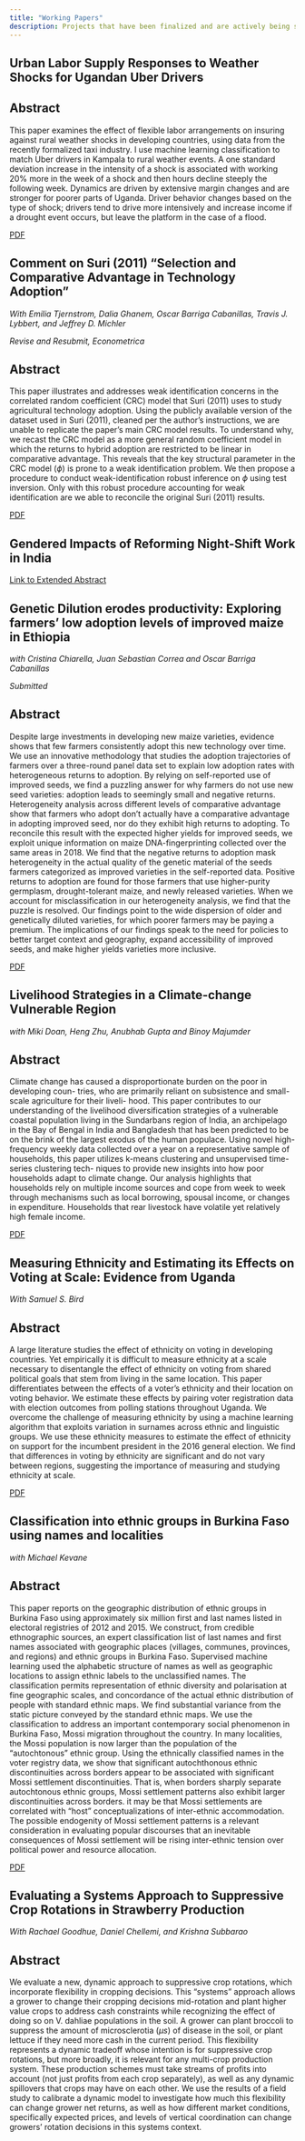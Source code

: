 ```yaml
---
title: "Working Papers"
description: Projects that have been finalized and are actively being submitted for publication.
---
```


## Urban Labor Supply Responses to Weather Shocks for Ugandan Uber Drivers

:::{.callout-note collapse="true"}
## Abstract

This paper examines the effect of flexible labor arrangements on insuring against rural weather shocks in developing countries, using data from the recently formalized taxi industry. I use machine learning classification to match Uber drivers in Kampala to rural weather events. A one standard deviation increase in the intensity of a shock is associated with working 20% more in the week of a shock and then hours decline steeply the following week. Dynamics are driven by extensive margin changes and are stronger for poorer parts of Uganda. Driver behavior changes based on the type of shock; drivers tend to drive more intensively and increase income if a drought event occurs, but leave the platform in the case of a flood.
:::


[PDF](https://drive.google.com/file/d/1G9R6lIEuhbn38x31gmkEavoAG9AtNx0s/view?usp=sharing){.btn .btn-outline-primary .btn role="button"}

## Comment on Suri (2011) “Selection and Comparative Advantage in Technology Adoption”

*With Emilia Tjernstrom, Dalia Ghanem, Oscar Barriga Cabanillas, Travis J. Lybbert, and Jeffrey D. Michler*

*Revise and Resubmit, Econometrica*

:::{.callout-note collapse="true"}
## Abstract

This paper illustrates and addresses weak identification concerns in the correlated random coefficient (CRC) model that Suri (2011) uses to study agricultural technology adoption.
Using the publicly available version of the dataset used in Suri (2011), cleaned per the author's instructions, we are unable to replicate the paper's main CRC model results.
To understand why, we recast the CRC model as a more general random coefficient model in which the returns to hybrid adoption are restricted to be linear in comparative advantage.
This reveals that the key structural parameter in the CRC model ($\phi$) is prone to a weak identification problem.
We then propose a procedure to conduct weak-identification robust inference on $\phi$ using test inversion.
Only with this robust procedure accounting for weak identification are we able to reconcile the original Suri (2011) results.
:::

[PDF](https://drive.google.com/file/d/1CoQelaFIoGswFv4Kh_kMAIw42cjhuOEU/view?usp=sharing){.btn .btn-outline-primary .btn role="button"}

## Gendered Impacts of Reforming Night-Shift Work in India

[Link to Extended Abstract](https://drive.google.com/file/d/1SZofJ2SmoJabcdUJPwwzwBWB4Fvv5gAn/view?usp=sharing){.btn .btn-outline-primary .btn role="button"}


## Genetic Dilution erodes productivity: Exploring farmers’ low adoption levels of improved maize in Ethiopia

*with Cristina Chiarella, Juan Sebastian Correa and Oscar Barriga Cabanillas*

*Submitted*

:::{.callout-note collapse="true"}
## Abstract

Despite large investments in developing new maize varieties, evidence shows that few farmers
consistently adopt this new technology over time. We use an innovative methodology that
studies the adoption trajectories of farmers over a three-round panel data set to explain low
adoption rates with heterogeneous returns to adoption. By relying on self-reported use of
improved seeds, we find a puzzling answer for why farmers do not use new seed varieties:
adoption leads to seemingly small and negative returns. Heterogeneity analysis across different
levels of comparative advantage show that farmers who adopt don’t actually have a comparative
advantage in adopting improved seed, nor do they exhibit high returns to adopting. To reconcile
this result with the expected higher yields for improved seeds, we exploit unique information
on maize DNA-fingerprinting collected over the same areas in 2018. We find that the negative
returns to adoption mask heterogeneity in the actual quality of the genetic material of the seeds
farmers categorized as improved varieties in the self-reported data. Positive returns to adoption
are found for those farmers that use higher-purity germplasm, drought-tolerant maize, and newly
released varieties. When we account for misclassification in our heterogeneity analysis, we find
that the puzzle is resolved. Our findings point to the wide dispersion of older and genetically
diluted varieties, for which poorer farmers may be paying a premium. The implications of our findings speak to the need for policies to better target context and geography, expand accessibility of improved seeds, and make higher yields varieties more inclusive.
:::

[PDF](https://drive.google.com/file/d/1sqC0W1mUMzPzQreimT22qnqsnNlIj3bc/view?usp=sharing){.btn .btn-outline-primary .btn role="button"}


## Livelihood Strategies in a Climate-change Vulnerable Region

*with Miki Doan, Heng Zhu, Anubhab Gupta and Binoy Majumder*

:::{.callout-note collapse="true"}
## Abstract

Climate change has caused a disproportionate burden on the poor in developing coun-
tries, who are primarily reliant on subsistence and small-scale agriculture for their liveli-
hood. This paper contributes to our understanding of the livelihood diversification
strategies of a vulnerable coastal population living in the Sundarbans region of India,
an archipelago in the Bay of Bengal in India and Bangladesh that has been predicted
to be on the brink of the largest exodus of the human populace. Using novel high-
frequency weekly data collected over a year on a representative sample of households,
this paper utilizes k-means clustering and unsupervised time-series clustering tech-
niques to provide new insights into how poor households adapt to climate change. Our
analysis highlights that households rely on multiple income sources and cope from week
to week through mechanisms such as local borrowing, spousal income, or changes in
expenditure. Households that rear livestock have volatile yet relatively high female
income.
:::

[PDF](https://scholar.google.com/scholar_url?url=https://ageconsearch.umn.edu/record/322365/files/24195.pdf&hl=en&sa=T&oi=gsb-gga&ct=res&cd=2&d=12962046704729585600&ei=7e1vY4C5MIqUy9YP-OmKyAQ&scisig=AAGBfm2aaJtfS_KnDh5hRc47a4cZxX41aw){.btn .btn-outline-primary .btn role="button"}


## Measuring Ethnicity and Estimating its Effects on Voting at Scale: Evidence from Uganda

*With Samuel S. Bird*

:::{.callout-note collapse="true"}
## Abstract

A large literature studies the effect of ethnicity on voting in developing countries. Yet empirically it is difficult to measure ethnicity at a scale necessary to disentangle the effect of ethnicity on voting from shared political goals that stem from living in the same location. This paper differentiates between the effects of a voter's ethnicity and their location on voting behavior. We estimate these effects by pairing voter registration data with election outcomes from polling stations throughout Uganda. We overcome the challenge of measuring ethnicity by using a machine learning algorithm that exploits variation in surnames across ethnic and linguistic groups. We use these ethnicity measures to estimate the effect of ethnicity on support for the incumbent president in the 2016 general election. We find that differences in voting by ethnicity are significant and do not vary between regions, suggesting the importance of measuring and studying ethnicity at scale.
:::

[PDF](https://drive.google.com/file/d/1Tdmr2_4DCSXIt_Q7tq1omglsgn249VgE/view?usp=sharing){.btn .btn-outline-primary .btn role="button"}

## Classification into ethnic groups in Burkina Faso using names and localities

*with Michael Kevane*

:::{.callout-note collapse="true"}
## Abstract

This paper reports on the geographic distribution of ethnic groups in Burkina Faso
using approximately six million first and last names listed in electoral registries of 2012 and 2015.
We construct, from credible ethnographic sources, an expert classification list of last names and
first names associated with geographic places (villages, communes, provinces, and regions) and
ethnic groups in Burkina Faso. Supervised machine learning used the alphabetic structure of
names as well as geographic locations to assign ethnic labels to the unclassified names. The
classification permits representation of ethnic diversity and polarisation at fine geographic scales,
and concordance of the actual ethnic distribution of people with standard ethnic maps. We find
substantial variance from the static picture conveyed by the standard ethnic maps. We use the
classification to address an important contemporary social phenomenon in Burkina Faso, Mossi
migration throughout the country. In many localities, the Mossi population is now larger than the
population of the “autochtonous” ethnic group. Using the ethnically classified names in the voter
registry data, we show that significant autochthonous ethnic discontinuities across borders appear
to be associated with significant Mossi settlement discontinuities. That is, when borders sharply
separate autochtonous ethnic groups, Mossi settlement patterns also exhibit larger discontinuities
across borders. it may be that Mossi settlements are correlated with “host” conceptualizations of
inter-ethnic accommodation. The possible endogenity of Mossi settlement patterns is a relevant
consideration in evaluating popular discourses that an inevitable consequences of Mossi settlement
will be rising inter-ethnic tension over political power and resource allocation.
:::

[PDF](https://drive.google.com/file/d/1ZCS0c89GkS4hio5WEUrMSnqJ1FYeMd0V/view?usp=sharing){.btn .btn-outline-primary .btn role="button"}


## Evaluating a Systems Approach to Suppressive Crop Rotations in Strawberry Production

*With Rachael Goodhue, Daniel Chellemi, and Krishna Subbarao*

:::{.callout-note collapse="true"}
## Abstract

We evaluate a new, dynamic approach to suppressive crop rotations, which incorporate flexibility in cropping decisions. This “systems” approach allows a grower to change their cropping decisions mid-rotation and plant higher value crops to address cash constraints while recognizing the effect of doing so on V. dahliae populations in the soil. A grower can plant broccoli to suppress the amount of microsclerotia ($\mu s$) of disease in the soil, or plant lettuce if they need more cash in the current period. This flexibility represents a dynamic tradeoff whose intention is for suppressive crop rotations, but more broadly, it is relevant for any multi-crop production system. These production schemes must take streams of profits into account (not just profits from each crop separately), as well as any dynamic spillovers that crops may have on each other.  We use the results of a field study to calibrate a dynamic model to investigate how much this flexibility can change grower net returns, as well as how different market conditions, specifically expected prices, and levels of vertical coordination can change growers’ rotation decisions in this systems context.
:::
